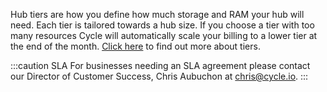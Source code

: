 Hub tiers are how you define how much storage and RAM your hub will need. Each tier is tailored towards a hub size. If you choose a tier with too many resources Cycle will automatically scale your billing to a lower tier at the end of the month. [Click here](https://www.cycle.io/pricing) to find out more about tiers.

:::caution SLA
For businesses needing an SLA agreement please contact our Director of Customer Success, Chris Aubuchon at chris@cycle.io.
:::
